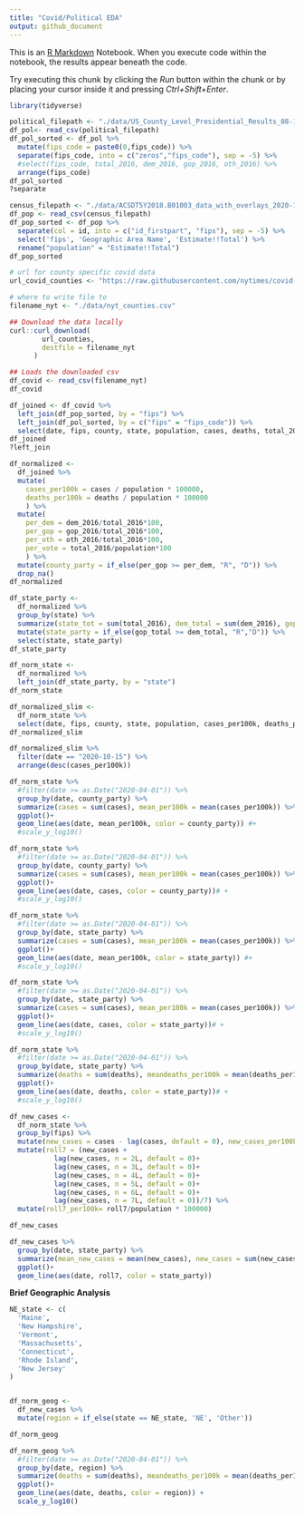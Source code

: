 ```yaml
---
title: "Covid/Political EDA"
output: github_document
---
```


This is an [R Markdown](http://rmarkdown.rstudio.com) Notebook. When you execute code within the notebook, the results appear beneath the code. 

Try executing this chunk by clicking the *Run* button within the chunk or by placing your cursor inside it and pressing *Ctrl+Shift+Enter*. 

```r
library(tidyverse)
```



```r
political_filepath <- "./data/US_County_Level_Presidential_Results_08-16.csv"
df_pol<- read_csv(political_filepath)
df_pol_sorted <- df_pol %>%
  mutate(fips_code = paste0(0,fips_code)) %>%
  separate(fips_code, into = c("zeros","fips_code"), sep = -5) %>%
  #select(fips_code, total_2016, dem_2016, gop_2016, oth_2016) %>%
  arrange(fips_code)
df_pol_sorted
?separate
```



```r
census_filepath <- "./data/ACSDT5Y2018.B01003_data_with_overlays_2020-10-07T194616.csv"
df_pop <- read_csv(census_filepath)
df_pop_sorted <- df_pop %>%
  separate(col = id, into = c("id_firstpart", "fips"), sep = -5) %>%
  select('fips', 'Geographic Area Name', 'Estimate!!Total') %>%
  rename("population" = "Estimate!!Total")
df_pop_sorted

```


```r
# url for county specific covid data
url_covid_counties <- "https://raw.githubusercontent.com/nytimes/covid-19-data/master/us-counties.csv"

# where to write file to
filename_nyt <- "./data/nyt_counties.csv"

## Download the data locally
curl::curl_download(
        url_counties,
        destfile = filename_nyt
      )

## Loads the downloaded csv
df_covid <- read_csv(filename_nyt)
df_covid
```

```r
df_joined <- df_covid %>%
  left_join(df_pop_sorted, by = "fips") %>%
  left_join(df_pol_sorted, by = c("fips" = "fips_code")) %>%
  select(date, fips, county, state, population, cases, deaths, total_2016, dem_2016, gop_2016, oth_2016 )
df_joined
?left_join
```

```r
df_normalized <-
  df_joined %>%
  mutate(
    cases_per100k = cases / population * 100000, 
    deaths_per100k = deaths / population * 100000
    ) %>%
  mutate(
    per_dem = dem_2016/total_2016*100, 
    per_gop = gop_2016/total_2016*100, 
    per_oth = oth_2016/total_2016*100, 
    per_vote = total_2016/population*100
    ) %>%
  mutate(county_party = if_else(per_gop >= per_dem, "R", "D")) %>%
  drop_na()
df_normalized
```


```r
df_state_party <-
  df_normalized %>%
  group_by(state) %>%
  summarize(state_tot = sum(total_2016), dem_total = sum(dem_2016), gop_total = sum(gop_2016)) %>%
  mutate(state_party = if_else(gop_total >= dem_total, "R","D")) %>%
  select(state, state_party)
df_state_party
```

```r
df_norm_state <-
  df_normalized %>%
  left_join(df_state_party, by = "state")
df_norm_state
```



```r
df_normalized_slim <-
  df_norm_state %>%
  select(date, fips, county, state, population, cases_per100k, deaths_per100k, county_party, state_party)
df_normalized_slim
```




```r
df_normalized_slim %>%
  filter(date == "2020-10-15") %>%
  arrange(desc(cases_per100k))
```


```r
df_norm_state %>%
  #filter(date >= as.Date("2020-04-01")) %>%
  group_by(date, county_party) %>%
  summarize(cases = sum(cases), mean_per100k = mean(cases_per100k)) %>%
  ggplot()+
  geom_line(aes(date, mean_per100k, color = county_party)) #+
  #scale_y_log10()
```
```r
df_norm_state %>%
  #filter(date >= as.Date("2020-04-01")) %>%
  group_by(date, county_party) %>%
  summarize(cases = sum(cases), mean_per100k = mean(cases_per100k)) %>%
  ggplot()+
  geom_line(aes(date, cases, color = county_party))# +
  #scale_y_log10()
```


```r
df_norm_state %>%
  #filter(date >= as.Date("2020-04-01")) %>%
  group_by(date, state_party) %>%
  summarize(cases = sum(cases), mean_per100k = mean(cases_per100k)) %>%
  ggplot()+
  geom_line(aes(date, mean_per100k, color = state_party)) #+
  #scale_y_log10()
```


```r
df_norm_state %>%
  #filter(date >= as.Date("2020-04-01")) %>%
  group_by(date, state_party) %>%
  summarize(cases = sum(cases), mean_per100k = mean(cases_per100k)) %>%
  ggplot()+
  geom_line(aes(date, cases, color = state_party))# +
  #scale_y_log10()
```





```r
df_norm_state %>%
  #filter(date >= as.Date("2020-04-01")) %>%
  group_by(date, state_party) %>%
  summarize(deaths = sum(deaths), meandeaths_per100k = mean(deaths_per100k)) %>%
  ggplot()+
  geom_line(aes(date, deaths, color = state_party))# +
  #scale_y_log10()
```

```r
df_new_cases <-
  df_norm_state %>%
  group_by(fips) %>%
  mutate(new_cases = cases - lag(cases, default = 0), new_cases_per100k = new_cases/population*100000) %>%
  mutate(roll7 = (new_cases + 
           lag(new_cases, n = 2L, default = 0)+ 
           lag(new_cases, n = 3L, default = 0)+ 
           lag(new_cases, n = 4L, default = 0)+ 
           lag(new_cases, n = 5L, default = 0)+ 
           lag(new_cases, n = 6L, default = 0)+ 
           lag(new_cases, n = 7L, default = 0))/7) %>%
  mutate(roll7_per100k= roll7/population * 100000)

df_new_cases
```


```r
df_new_cases %>%
  group_by(date, state_party) %>%
  summarize(mean_new_cases = mean(new_cases), new_cases = sum(new_cases), new_cases_per100k = sum(new_cases_per100k), roll7 = sum(roll7), roll7_per100k = sum(roll7_per100k)) %>%
  ggplot()+
  geom_line(aes(date, roll7, color = state_party))

```





**Brief Geographic Analysis**

```r
NE_state <- c(
  'Maine',
  'New Hampshire',
  'Vermont',
  'Massachusetts',
  'Connecticut',
  'Rhode Island',
  'New Jersey'
)


df_norm_geog <-
  df_new_cases %>%
  mutate(region = if_else(state == NE_state, 'NE', 'Other'))

df_norm_geog

df_norm_geog %>%
  #filter(date >= as.Date("2020-04-01")) %>%
  group_by(date, region) %>%
  summarize(deaths = sum(deaths), meandeaths_per100k = mean(deaths_per100k)) %>%
  ggplot()+
  geom_line(aes(date, deaths, color = region)) +
  scale_y_log10()

```



